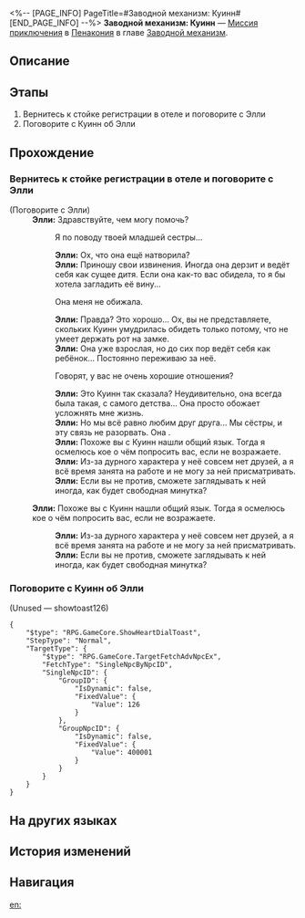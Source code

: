 <%-- [PAGE_INFO]
PageTitle=#Заводной механизм: Куинн#
[END_PAGE_INFO] --%>
{{Дополнить|Диалоги.}}
{{Миссия Инфобокс
|id              = 4240305
|Название        = 
|Изображение     = Миссия Заводной механизм Куинн.png
|Тип             = Миссия приключения
|Событие         = 
|Глава           = Заводной механизм
|Условия         = Завершена [[Миссия Освоения]] «[[Ночь по имени Нежность]]»
|Персонажи       = Первопроходец; Элли
|СтартЛокация    = [[Пенакония]] — [[Золотой миг]]
|Мир             = Пенакония
|Предыдущая      = 
|Следующая       = 
|Награды         = Опыт Освоения*100; Звёздный нефрит*10; Путеводитель путешественника*3; Часокредиты*180; Кредиты*20 000
}}
'''Заводной механизм: Куинн''' — [[Миссия приключения]] в [[Пенакония]] в главе [[Заводной механизм]].

==Описание==
{{Описание|<!--официальное описание из Перекрёстка судеб-->}}

==Этапы==
# Вернитесь к стойке регистрации в отеле и поговорите с Элли
# Поговорите с Куинн об Элли

==Прохождение==
{{Дополнить}}
{{Диалог Конец}}

===Вернитесь к стойке регистрации в отеле и поговорите с Элли===
{{Описание миссии|тип=Миссия приключения|локация=Отель «Грёзы» (реальность)|Тик-так! Покрутите стрелки... Тик-так!<br />Исследуйте сознание людей, они ждут этого. Помогите им раскрыть свою истинную сущность.}}
{{Диалог Начало}}

;(Поговорите с Элли)
:'''Элли:''' Здравствуйте, чем могу помочь?
::{{Диалог|Стрелка}} Я по поводу твоей младшей сестры...
::'''Элли:''' Ох, что она ещё натворила?
::'''Элли:''' Приношу свои извинения. Иногда она дерзит и ведёт себя как сущее дитя. Если она как-то вас обидела, то я бы хотела загладить её вину...
::{{Диалог|Стрелка}} Она меня не обижала.
::'''Элли:''' Правда? Это хорошо... Ох, вы не представляете, скольких Куинн умудрилась обидеть только потому, что не умеет держать рот на замке.
::'''Элли:''' Она уже взрослая, но до сих пор ведёт себя как ребёнок... Постоянно переживаю за неё.
::{{Диалог|Стрелка}} Говорят, у вас не очень хорошие отношения?
::'''Элли:''' Это Куинн так сказала? Неудивительно, она всегда была такая, с самого детства... Она просто обожает усложнять мне жизнь.
::'''Элли:''' Но мы всё равно любим друг друга... Мы сёстры, и эту связь не разорвать. Она {{Цвет|Выделенный|всегда будет моей сестрой и самым важным человеком в моей жизни}}.
::'''Элли:''' Похоже вы с Куинн нашли общий язык. Тогда я осмелюсь кое о чём попросить вас, если не возражаете.
::'''Элли:''' Из-за дурного характера у неё совсем нет друзей, а я всё время занята на работе и не могу за ней присматривать.
::'''Элли:''' Если вы не против, сможете заглядывать к ней иногда, как будет свободная минутка?
:'''Элли:''' Похоже вы с Куинн нашли общий язык. Тогда я осмелюсь кое о чём попросить вас, если не возражаете.
::'''Элли:''' Из-за дурного характера у неё совсем нет друзей, а я всё время занята на работе и не могу за ней присматривать.
::'''Элли:''' Если вы не против, сможете заглядывать к ней иногда, как будет свободная минутка?
{{Диалог Конец}}

===Поговорите с Куинн об Элли===
{{Диалог Начало}}
;(Unused &mdash; showtoast126)
<pre>{
	"$type": "RPG.GameCore.ShowHeartDialToast",
	"StepType": "Normal",
	"TargetType": {
		"$type": "RPG.GameCore.TargetFetchAdvNpcEx",
		"FetchType": "SingleNpcByNpcID",
		"SingleNpcID": {
			"GroupID": {
				"IsDynamic": false,
				"FixedValue": {
					"Value": 126
				}
			},
			"GroupNpcID": {
				"IsDynamic": false,
				"FixedValue": {
					"Value": 400001
				}
			}
		}
	}
}</pre>
{{Диалог Конец}}

==На других языках==
{{На других языках
|en   = Clockwork: Quinn
|zhs  = 钟表把戏：奎茵
|zht  = 鐘錶把戲：奎茵
|ja   = クロックトリック：クイン
|ko   = 시계 트릭: 퀸
|es   = Trucorreloj: Quinn
|fr   = Pouvoir de la Pendule&nbsp;: Quinn
|ru   = Заводной механизм: Куинн
|th   = กลนาฬิกา: Quinn
|vi   = Thủ Thuật Đồng Hồ: Quinn
|de   = Uhrwerk: Quinn
|id   = Clockwork: Quinn
|pt   = Truquelógio: Quinn
}}

==История изменений==
{{История изменений|3.5}}

==Навигация==
{{Миссия приключения Навбокс|Глава }}

[[en:]]
